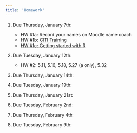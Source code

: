 ```yaml
---
title: 'Homework'
---
```

#. Due Thursday, January 7th:
    + HW #1a: Record your names on Moodle name coach
    + HW #1b: [CITI Training](HW1b_CITI-Training.pdf)
    + [HW #1c: Getting started with R](labs/intro_to_r.html)
    
#. Due Tuesday, January 12th:
    + HW #2: 5.11, 5.16, 5.18, 5.27 (a only), 5.32
    
#. Due Thursday, January 14th:
    <!-- + HW #3: Review Exercises (RE) (p. 34-37), 3, 6, 9, 11, 13a, 14, 16 and 17 (see instructions directly above problems 16 and 17) -->
    
#. Due Tuesday, January 19th:
    <!-- + [HW #4: **RE Ch 2** (p. 57): 1-3, 5, 6 (but using R)](labs/homework4_W21.html) -->
  
#. Due Thursday, January 21st:
    <!-- + HW #5: **RE CH 3**: 3-4 (data in fig 3.21 on pg. 102), 12, 13, 17 -->
    
#. Due Tuesday, February 2nd:
    <!-- + [HW #6: Using software](labs/homework6_W21.html) -->
    
#. Due Thursday, February 4th:
    <!-- + HW #7: **Ch 7**: A1-A3, A6, B5-B6, C1-C3, C6-C9 -->
    
#. Due Tuesday, February 9th:
    <!-- + [HW #8: using software](labs/homework8.html) -->



